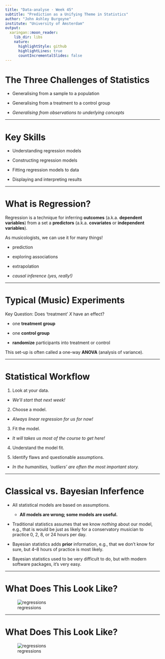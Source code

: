```yaml
---
title: "Data-analyse · Week 45"
subtitle: "Prediction as a Unifying Theme in Statistics"
author: "John Ashley Burgoyne"
institute: "University of Amsterdam"
output:
  xaringan::moon_reader:
    lib_dir: libs
    nature:
      highlightStyle: github
      highlightLines: true
      countIncrementalSlides: false
---
```


# The Three Challenges of Statistics

- Generalising from a sample to a population

- Generalising from a treatment to a control group

- *Generalising from observations to underlying concepts*

---

# Key Skills

- Understanding regression models

- Constructing regression models

- Fitting regression models to data

- Displaying and interpreting results

---

# What is Regression?

Regression is a technique for inferring **outcomes** (a.k.a. **dependent variables**) from a set a **predictors** (a.k.a. **covariates** or **independent variables**).

As musicologists, we can use it for many things!

- prediction

- exploring associations

- extrapolation

- *causal inference (yes, really!)*

---

# Typical (Music) Experiments

Key Question: Does 'treatment' *X* have an effect?

- one **treatment group**

- one **control group**

- **randomize** participants into treatment or control

This set-up is often called a one-way **ANOVA** (analysis of variance).

---

# Statistical Workflow

1. Look at your data.
  - *We'll start that next week!*
  
2. Choose a model.
  - *Always linear regression for us for now!*
  
3. Fit the model.
  - *It will takes us most of the course to get here!*
  
4. Understand the model fit.

5. Identify flaws and questionable assumptions.
  - *In the humanities, ‘outliers’ are often the most important story.*

---

# Classical vs. Bayesian Inferfence

- All statistical models are based on assumptions.
  - **All models are wrong; some models are useful.**
  
- Traditional statistics assumes that we know *nothing* about our model, e.g., that is would be just as likely for a conservatory musician to practice 0, 2, 8, or 24 hours per day.

- Bayesian statistics adds **prior** information, e.g., that we don't know for sure, but 4–8 hours of practice is most likely.

- Bayesian statistics used to be very difficult to do, but with modern software packages, it's very easy.

---

# What Does This Look Like?

![regressions](fig-1-5.jpg)

---

# What Does This Look Like?

![regressions](fig-1-6.jpg)


